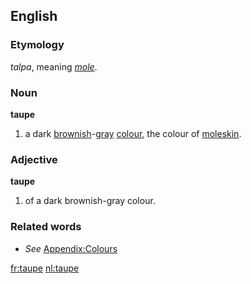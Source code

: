 ==English==
===Etymology===
{{L.}} ''talpa'',  meaning ''[[mole]]''.
===Noun===
'''taupe'''
#a dark [[brown]]ish-[[gray]] [[color|colour]], the colour of [[moleskin]].
===Adjective===
'''taupe'''
#of a dark brownish-gray colour.
===Related words===
*''See'' [[Wiktionary_Appendix:Colours|Appendix:Colours]]

[[fr:taupe]]
[[nl:taupe]]